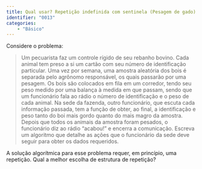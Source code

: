 ```yaml
---
title: Qual usar? Repetição indefinida com sentinela (Pesagem de gado)
identifier: "0013"
categories:
    - "Básico"
---
```


::: {.exercicio .avalia-algoritmo}
Considere o problema: 

> Um pecuarista faz um controle rígido de seu rebanho bovino. Cada animal tem preso a si um cartão com seu número de identificação particular. Uma vez por semana, uma amostra aleatória dos bois é separada pelo agrônomo responsável, os quais passarão por uma pesagem. Os bois são colocados em fila em um corredor, tendo seu peso medido por uma balança à medida em que passam, sendo que um funcionário fala ao rádio o número de identificação e o peso de cada animal. Na sede da fazenda, outro funcionário, que escuta cada informação passada, tem a função de obter, ao final, a identificação e peso tanto do boi mais gordo quanto do mais magro da amostra. Depois que todos os animais da amostra foram pesados, o funcionário diz ao rádio "acabou!" e encerra a comunicação. Escreva um algoritmo que detalhe as ações que o funcionário da sede deve seguir para obter os dados requeridos.

A solução algorítmica para esse problema requer, em princípio, uma repetição.
Qual a melhor escolha de estrutura de repetição?

<!-- @sol-0013 -->
:::
